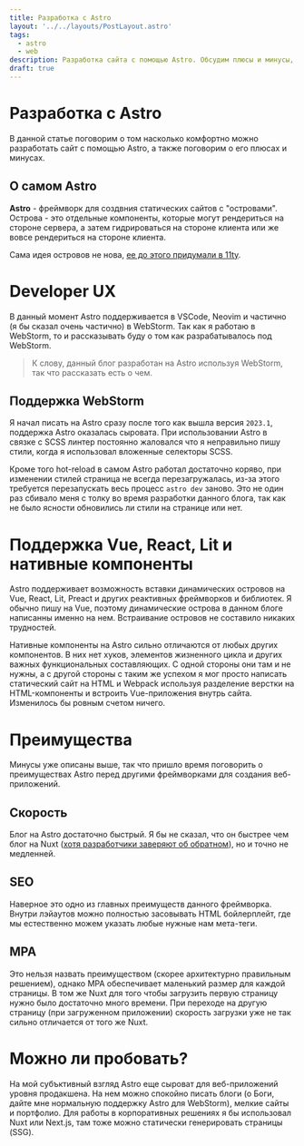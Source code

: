```yaml
---
title: Разработка с Astro
layout: '../../layouts/PostLayout.astro'
tags:
  - astro
  - web
description: Разработка сайта с помощью Astro. Обсудим плюсы и минусы, которые я нашел во время разработки станции.
draft: true
---
```


# Разработка с Astro

В данной статье поговорим о том насколько комфортно можно разработать сайт с помощью Astro, а также поговорим о его плюсах и минусах.

## О самом Astro

**Astro** - фреймворк для создвния статических сайтов с "островами". Острова - это отдельные компоненты,
которые могут рендериться на стороне сервера, а затем гидрироваться на стороне клиента или же вовсе рендериться на стороне
клиента.

Сама идея островов не нова, [ее до этого придумали в 11ty](https://is-land.11ty.dev).

# Developer UX

В данный момент Astro поддерживается в VSCode, Neovim и частично (я бы сказал очень частично) в WebStorm.
Так как я работаю в WebStorm, то и рассказывать буду о том как разрабатывалось под WebStorm.

> К слову, данный блог разработан на Astro используя WebStorm, так что рассказать есть о чем.

## Поддержка WebStorm
Я начал писать на Astro сразу после того как вышла версия `2023.1`, поддержка Astro оказалась сыровата. При использовании
Astro в связке с SCSS линтер постоянно жаловался что я неправильно пишу стили, когда я использовал вложенные селекторы
SCSS.

Кроме того hot-reload в самом Astro работал достаточно коряво, при изменении стилей страница не всегда перезагружалась,
из-за этого требуется перезапускать весь процесс `astro dev` заново. Это не один раз сбивало меня с толку во время разработки
данного блога, так как не было ясности обновились ли стили на странице или нет.

# Поддержка Vue, React, Lit и нативные компоненты
Astro поддерживает возможность вставки динамических островов на Vue, React, Lit, Preact и других реактивных фреймворков
и библиотек. Я обычно пишу на Vue, поэтому динамические острова в данном блоге написанны именно на нем. Встраивание островов
не составило никаких трудностей.

Нативные компоненты на Astro сильно отличаются от любых других компонентов. В них нет хуков, элементов жизненного цикла и
других важных функциональных составляющих. С одной стороны они там и не нужны, а с другой стороны с таким же успехом я мог
просто написать статический сайт на HTML и Webpack используя разделение верстки на HTML-компоненты и встроить Vue-приложения
внутрь сайта. Изменилось бы ровным счетом ничего.

# Преимущества

Минусы уже описаны выше, так что пришло время поговорить о преимуществах Astro перед другими фреймворками для создания
веб-приложений.

## Скорость
Блог на Astro достаточно быстрый. Я бы не сказал, что он быстрее чем блог на Nuxt
([хотя разработчики заверяют об обратном](https://astro.build/blog/2023-web-framework-performance-report/)), но и точно не
медленней.

## SEO
Наверное это одно из главных преимуществ данного фреймворка. Внутри лэйаутов можно полностью засовывать HTML бойлерплейт,
где мы естественно можем указать любые нужные нам мета-теги.

## MPA
Это нельзя назвать преимуществом (скорее архитектурно правильным решением), однако MPA обеспечивает маленький размер для
каждой страницы. В том же Nuxt для того чтобы загрузить первую страницу нужно было достаточно много времени. При переходе на
другую страницу (при загруженном приложении) скорость загрузки уже не так сильно отличается от того же Nuxt.

# Можно ли пробовать?

На мой субъктивный взгляд Astro еще сыроват для веб-приложений уровня продакшена. На нем можно спокойно писать блоги
(о Боги, дайте мне нормальную поддержку Astro для WebStorm), мелкие сайты и портфолио. Для работы в корпоративных решениях
я бы использовал Nuxt или Next.js, там тоже можно статически генерировать страницы (SSG).